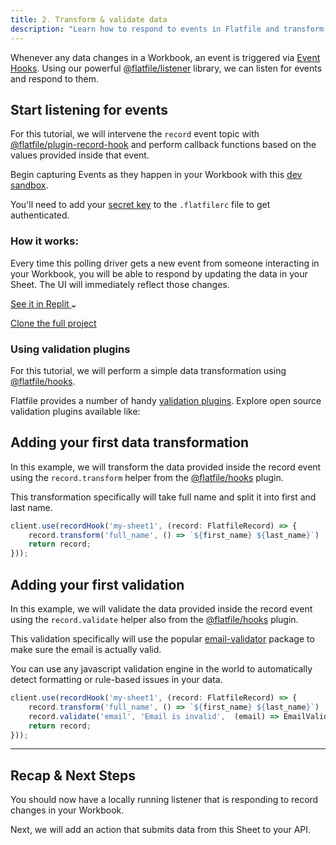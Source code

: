 ```yaml
---
title: 2. Transform & validate data
description: "Learn how to respond to events in Flatfile and transform data."
---
```


Whenever any data changes in a Workbook, an event is triggered via <Tooltip tip="Learn more about Events">[Event Hooks](../concepts/events)</Tooltip>. 
Using our powerful [@flatfile/listener](https://www.npmjs.com/package/@flatfile/listener) library, we can listen for events and respond to them.

## Start listening for events

For this tutorial, we will intervene the `record` event topic with [@flatfile/plugin-record-hook](https://www.npmjs.com/package/@flatfile/plugin-record-hook) and perform callback functions
based on the values provided inside that event.

Begin capturing Events as they happen in your Workbook with this [dev sandbox](https://replit.com/@AshleyMulligan/BogusFinancialAssembler#index.ts). 

<Info>You'll need to add your [secret key](../security/authentication) to the `.flatfilerc` file to get authenticated.</Info>

### How it works: 

Every time this polling driver gets a new event from someone interacting in your Workbook, you will be able to 
respond by updating the data in your Sheet. The UI will immediately reflect those changes.


<a target="_blank" class="group px-4 py-1.5 relative inline-flex items-center rounded-full shadow-sm text-sm font-medium" 
href="https://replit.com/@AshleyMulligan/BogusFinancialAssembler#index.ts">
    <span class="absolute inset-0 bg-primary-dark rounded-full group-hover:opacity-[0.9]"></span>
    <span class="z-10 mr-2 text-white">See it in Replit</span>
    <svg width="6" height="3" class="h-2 overflow-visible -rotate-90 text-white" aria-hidden="true"><path d="M0 0L3 3L6 0" fill="none" stroke="currentColor" stroke-width="1.5" stroke-linecap="round"></path></svg>
</a>

<a target="_blank" href="https://github.com" class="font-medium hover:text-primary dark:hover:text-primary-light py-1.5 mx-4">Clone the full project</a>

### Using validation plugins

For this tutorial, we will perform a simple data transformation using [@flatfile/hooks](https://www.npmjs.com/package/@flatfile/hooks).

Flatfile provides a number of handy [validation plugins](https://plugins.flatfile.com). Explore open source validation plugins available like:

<CardGroup cols={3}>
  <Card color="#CB3837" title="@flatfile/plugin-autocast" icon="npm" href="npmjs.com">
  </Card>
  <Card color="#CB3837" title="@flatfile/plugin-pretty-dates" icon="npm" href="npmjs.com">
  </Card>
  <Card color="#CB3837" title="@flatfile/plugin-addresses" icon="npm" href="npmjs.com">
  </Card>
</CardGroup>


## Adding your first data transformation

In this example, we will transform the data provided inside the record event using the `record.transform` helper 
from the [@flatfile/hooks](https://www.npmjs.com/package/@flatfile/hooks) plugin.

This transformation specifically will take full name and split it into first and last name.

```jsx
client.use(recordHook('my-sheet1', (record: FlatfileRecord) => {
	record.transform('full_name', () => `${first_name} ${last_name}`)
	return record;
}));
```

## Adding your first validation

In this example, we will validate the data provided inside the record event using the `record.validate` helper 
also from the [@flatfile/hooks](https://www.npmjs.com/package/@flatfile/hooks) plugin.

This validation specifically will use the popular [email-validator](https://www.npmjs.com/package/email-validator) package 
to make sure the email is actually valid.

<Tip>
You can use any javascript validation engine in the world to automatically detect formatting or rule-based issues 
in your data.
</Tip>


```jsx
client.use(recordHook('my-sheet1', (record: FlatfileRecord) => {
	record.transform('full_name', () => `${first_name} ${last_name}`)
	record.validate('email', 'Email is invalid',  (email) => EmailValidator.validate(email))
	return record;
}));
```

---

## Recap & Next Steps

You should now have a locally running listener that is responding to record changes in your Workbook.

Next, we will add an action that submits data from this Sheet to your API.
